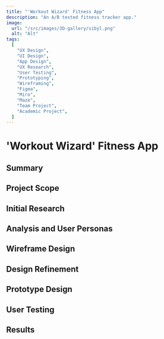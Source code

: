 ```yaml
---
title: "'Workout Wizard' Fitness App"
description: "An A/B tested fitness tracker app."
image:
  url: "/src/images/3D-gallery/sibyl.png"
  alt: "Alt"
tags:
  [
    "UX Design",
    "UI Design",
    "App Design",
    "UX Research",
    "User Testing",
    "Prototyping",
    "Wireframing",
    "Figma",
    "Miro",
    "Maze",
    "Team Project",
    "Academic Project",
  ]
---
```


# 'Workout Wizard' Fitness App

## Summary

## Project Scope

## Initial Research

## Analysis and User Personas

## Wireframe Design

## Design Refinement

## Prototype Design

## User Testing

## Results
